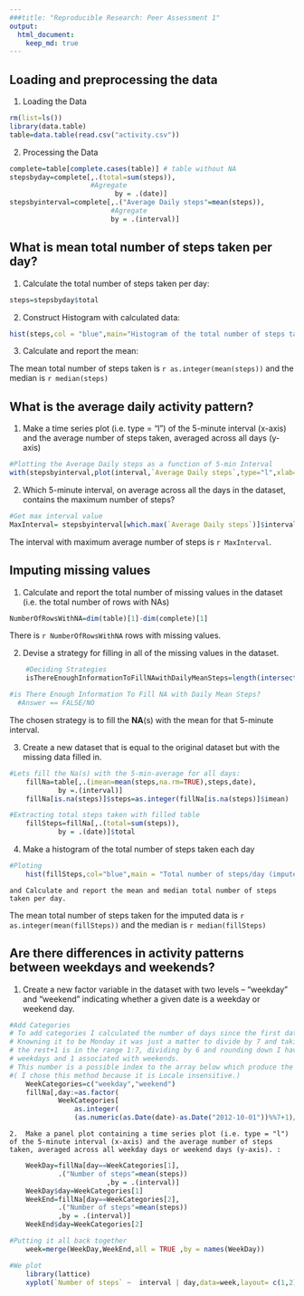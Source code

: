 ```yaml
---
###title: "Reproducible Research: Peer Assessment 1"
output: 
  html_document:
    keep_md: true
---
```



## Loading and preprocessing the data
  1.  Loading the Data
```r
rm(list=ls())
library(data.table)
table=data.table(read.csv("activity.csv"))
```

  2.  Processing the Data
```r
complete=table[complete.cases(table)] # table without NA
stepsbyday=complete[,.(total=sum(steps)),     
                    #Agregate 
			              by = .(date)]
stepsbyinterval=complete[,.("Average Daily steps"=mean(steps)), 
                         #Agregate 
                         by = .(interval)]
```

## What is mean total number of steps taken per day?

  1. Calculate the total number of steps taken per day:
```r
steps=stepsbyday$total
```

  2. Construct Histogram with calculated data:
```r
hist(steps,col = "blue",main="Histogram of the total number of steps taken per day")
```

  3.  Calculate and report the mean:

The mean total number of steps taken is `r as.integer(mean(steps))` and 
the median is `r median(steps)`


## What is the average daily activity pattern?
  1.   Make a time series plot (i.e. type = "l") of the 5-minute interval (x-axis) and the average number of steps taken, averaged across all days (y-axis)
```r
#Plotting the Average Daily steps as a function of 5-min Interval
with(stepsbyinterval,plot(interval,`Average Daily steps`,type="l",xlab="5-min Interval",main="Average # of Daily steps vs 5-min Interval"))
```

  2.   Which 5-minute interval, on average across all the days in the dataset, contains the maximum number of steps?
```r
#Get max interval value 
MaxInterval= stepsbyinterval[which.max(`Average Daily steps`)]$interval
```
The interval with maximum average number of steps is `r MaxInterval`.

## Imputing missing values
  1.  Calculate and report the total number of missing values in the dataset (i.e. the total number of rows with NAs)
```r
NumberOfRowsWithNA=dim(table)[1]-dim(complete)[1]
```
There is  `r NumberOfRowsWithNA` rows with missing values.

  2.  Devise a strategy for filling in all of the missing values in the dataset. 
```r
	#Deciding Strategies
	isThereEnoughInformationToFillNAwithDailyMeanSteps=length(intersect(table[is.na(steps)]$date,stepsbyday$date))>0

#is There Enough Information To Fill NA with Daily Mean Steps?
  #Answer == FALSE/NO
```

The chosen strategy is to fill the **NA**(s) with the  mean for that 5-minute interval.

  3.  Create a new dataset that is equal to the original dataset but with the missing data filled in.
  
```r
#Lets fill the Na(s) with the 5-min-average for all days:
	fillNa=table[,.(imean=mean(steps,na.rm=TRUE),steps,date),
			by =.(interval)]
	fillNa[is.na(steps)]$steps=as.integer(fillNa[is.na(steps)]$imean)

#Extracting total steps taken with filled table
	fillSteps=fillNa[,.(total=sum(steps)),
			by = .(date)]$total
```

  4.  Make a histogram of the total number of steps taken each day  
  
```r
#Ploting
	hist(fillSteps,col="blue",main = "Total number of steps/day (imputed data) vs  5-min Interval ")
```
 	
 	and Calculate and report the mean and median total number of steps taken per day.
 	
The mean total number of steps taken for the imputed data is `r as.integer(mean(fillSteps))` and 
the median is `r median(fillSteps)`
	

## Are there differences in activity patterns between weekdays and weekends?

  1.  Create a new factor variable in the dataset with two levels – “weekday” and “weekend” indicating whether a given date is a weekday or weekend day.
```r
#Add Categories
# To add categories I calculated the number of days since the first date of the dataset.
# Knowning it to be Monday it was just a matter to divide by 7 and taking the rest.
# the rest+1 is in the range 1:7, dividing by 6 and rounding down I have 0 associated with
# weekdays and 1 associated with weekends.
# This number is a possible index to the array below which produce the desired category.
#( I chose this method because it is Locale insensitive.)
	WeekCategories=c("weekday","weekend")
	fillNa[,day:=as.factor(
			WeekCategories[
				as.integer(
				(as.numeric(as.Date(date)-as.Date("2012-10-01"))%%7+1)/6)+1])]
```

	2.  Make a panel plot containing a time series plot (i.e. type = "l") of the 5-minute interval (x-axis) and the average number of steps taken, averaged across all weekday days or weekend days (y-axis). :
```r
	WeekDay=fillNa[day==WeekCategories[1],
			.("Number of steps"=mean(steps))
                     	,by = .(interval)]
  	WeekDay$day=WeekCategories[1]
  	WeekEnd=fillNa[day==WeekCategories[2],
			.("Number of steps"=mean(steps))
			,by = .(interval)]
	WeekEnd$day=WeekCategories[2]

#Putting it all back together  
	week=merge(WeekDay,WeekEnd,all = TRUE ,by = names(WeekDay))

#We plot
	library(lattice)
	xyplot(`Number of steps` ~  interval | day,data=week,layout= c(1,2),type="l",xlab="Interval")
```

